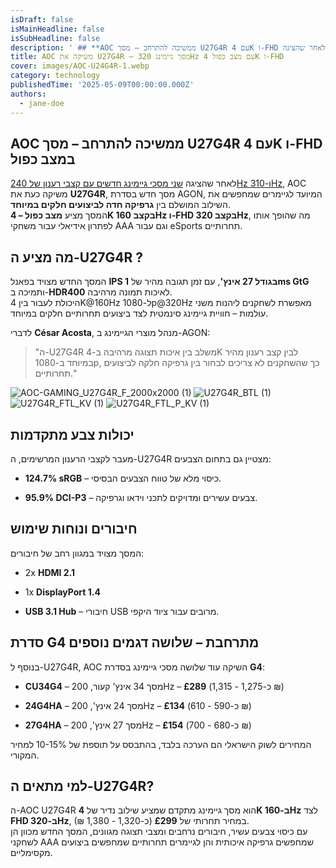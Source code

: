 ```yaml
---
isDraft: false
isMainHeadline: false
isSubHeadline: false
description: ' ## **AOC ממשיכה להתרחב – מסך U27G4R עם 4K ו-FHD במצב כפול**  לאחר שהציגה [שני מסכי גיימינג חדשים עם קצבי רענון של 240Hz ו-310Hz](https://te'
title: AOC משיקה את U27G4R – מסך גיימינג 320Hz עם מצב כפול 4K ו-FHD
cover: images/AOC-U24G4R-1.webp
category: technology
publishedTime: '2025-05-09T00:00:00.000Z'
authors:
  - jane-doe
---
```


## **AOC ממשיכה להתרחב – מסך U27G4R עם 4K ו-FHD במצב כפול**

לאחר שהציגה [שני מסכי גיימינג חדשים עם קצבי רענון של 240Hz ו-310Hz](https://techhorizons.co.il/aoc-240hz-310hz-budget-gaming-monitors/), AOC משיקה כעת את **U27G4R**, מסך חדש בסדרת AGON, המיועד לגיימרים שמחפשים את השילוב המושלם בין **גרפיקה חדה לביצועים חלקים במיוחד**.  
המסך מציע **מצב כפול – 4K בקצב 160Hz ו-FHD בקצב 320Hz**, מה שהופך אותו לפתרון אידיאלי עבור משחקי AAA וגם עבור eSports תחרותיים.

## **מה מציע ה-U27G4R ?**

המסך החדש מצויד בפאנל **IPS בגודל 27 אינץ'**, עם זמן תגובה מהיר של **1ms GtG** ותמיכה ב-**HDR400** לאיכות תמונה מרהיבה.  
היכולת לעבור בין 4K@160Hz ל-1080p@320Hz מאפשרת לשחקנים ליהנות משני עולמות – חוויית גיימינג סינמטית לצד ביצועים תחרותיים חלקים במיוחד.

לדברי **César Acosta**, מנהל מוצרי הגיימינג ב-AGON:

> "ה-U27G4R משלב בין איכות תצוגה מרהיבה ב-4K לבין קצב רענון מהיר במיוחד ב-1080p, כך שהשחקנים לא צריכים לבחור בין גרפיקה חלקה לביצועים תחרותיים."

![AOC-GAMING_U27G4R_F_2000x2000 (1)](images/AOC-GAMING_U27G4R_F_2000x2000-1.webp)
![U27G4R_BTL (1)](images/U27G4R_BTL-1.webp)
![U27G4R_FTL_KV (1)](images/U27G4R_FTL_KV-1.webp)
![U27G4R_FTL_P_KV (1)](images/U27G4R_FTL_P_KV-1.webp)

## **יכולות צבע מתקדמות**

מעבר לקצבי הרענון המרשימים, ה-U27G4R מצטיין גם בתחום הצבעים:

- **124.7% sRGB** – כיסוי מלא של טווח הצבעים הבסיסי.
    
- **95.9% DCI-P3** – צבעים עשירים ומדויקים לתכני וידאו וגרפיקה.
    

## **חיבורים ונוחות שימוש**

המסך מצויד במגוון רחב של חיבורים:

- 2x **HDMI 2.1**
    
- 1x **DisplayPort 1.4**
    
- **USB 3.1 Hub** – חיבורי USB מרובים עבור ציוד היקפי.
    

## **סדרת G4 מתרחבת – שלושה דגמים נוספים**

בנוסף ל-U27G4R, AOC השיקה עוד שלושה מסכי גיימינג בסדרת **G4**:

- **CU34G4** – מסך 34 אינץ' קעור, 200Hz – **£289** (כ-1,275 - 1,315 ₪)
    
- **24G4HA** – מסך 24 אינץ', 200Hz – **£134** (כ-590 - 610 ₪)
    
- **27G4HA** – מסך 27 אינץ', 200Hz – **£154** (כ-680 - 700 ₪)
    

המחירים לשוק הישראלי הם הערכה בלבד, בהתבסס על תוספת של 10-15% למחיר המקורי.

## **למי מתאים ה-U27G4R?**

ה-AOC U27G4R הוא מסך גיימינג מתקדם שמציע שילוב נדיר של **4K ב-160Hz** לצד **FHD ב-320Hz**, במחיר תחרותי של **£299** (כ-1,320 - 1,380 ₪).  
עם כיסוי צבעים עשיר, חיבורים נרחבים ומצבי תצוגה מגוונים, המסך החדש מכוון הן לשחקני AAA שמחפשים גרפיקה איכותית והן לגיימרים תחרותיים שמחפשים ביצועים מקסימליים.
